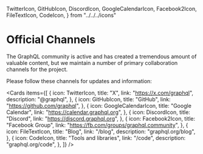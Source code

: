   TwitterIcon,
  GitHubIcon,
  DiscordIcon,
  GoogleCalendarIcon,
  Facebook2Icon,
  FileTextIcon,
  CodeIcon,
} from "../../../icons"

# Official Channels

The GraphQL community is active and has created a tremendous amount of valuable content, but we maintain a number of primary collaboration channels for the project.

Please follow these channels for updates and information:

<Cards
  items={[
    {
      icon: TwitterIcon,
      title: "X",
      link: "https://x.com/graphql",
      description: "@graphql",
    },
    {
      icon: GitHubIcon,
      title: "GitHub",
      link: "https://github.com/graphql",
    },
    {
      icon: GoogleCalendarIcon,
      title: "Google Calendar",
      link: "https://calendar.graphql.org",
    },
    {
      icon: DiscordIcon,
      title: "Discord",
      link: "https://discord.graphql.org",
    },
    {
      icon: Facebook2Icon,
      title: "Facebook Group",
      link: "https://fb.com/groups/graphql.community",
    },
    {
      icon: FileTextIcon,
      title: "Blog",
      link: "/blog",
      description: "graphql.org/blog",
    },
    {
      icon: CodeIcon,
      title: "Tools and libraries",
      link: "/code",
      description: "graphql.org/code",
    },
  ]}
/>
